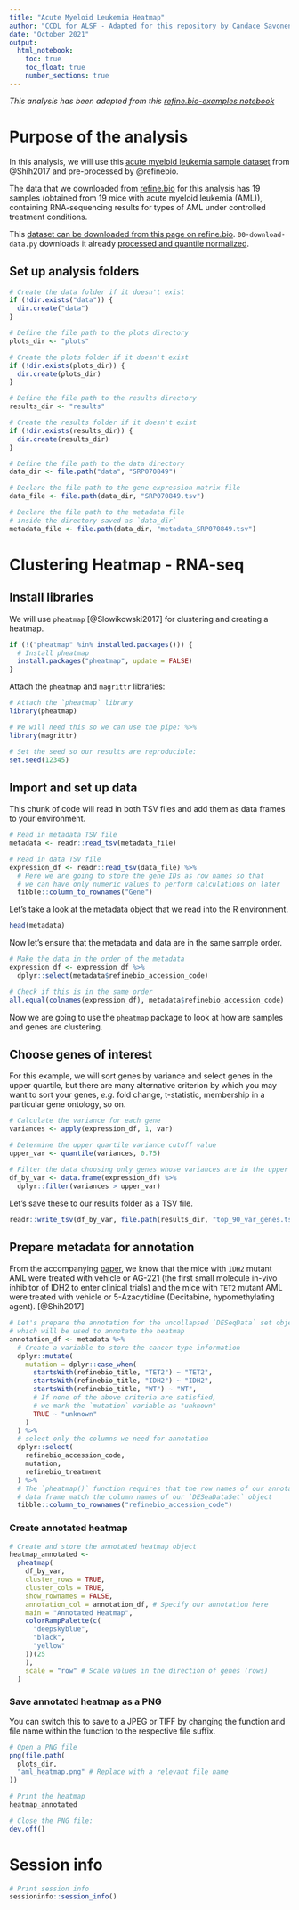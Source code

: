 ```yaml
---
title: "Acute Myeloid Leukemia Heatmap"
author: "CCDL for ALSF - Adapted for this repository by Candace Savonen"
date: "October 2021"
output:   
  html_notebook:
    toc: true
    toc_float: true
    number_sections: true
---
```

_This analysis has been adapted from this [refine.bio-examples notebook](https://alexslemonade.github.io/refinebio-examples/03-rnaseq/clustering_rnaseq_01_heatmap.html)_

# Purpose of the analysis

In this analysis, we will use this [acute myeloid leukemia sample dataset](https://www.refine.bio/experiments/SRP070849) from @Shih2017 and pre-processed by @refinebio.

The data that we downloaded from [refine.bio](https://www.refine.bio/) for this analysis has 19 samples (obtained from 19 mice with acute myeloid leukemia (AML)), containing RNA-sequencing results for types of AML under controlled treatment conditions.

This [dataset can be downloaded from this page on refine.bio](https://www.refine.bio/experiments/SRP070849).
`00-download-data.py` downloads it already [processed and quantile normalized](http://docs.refine.bio/en/latest/main_text.html#refine-bio-processed-refinebio-processedibadge).

## Set up analysis folders

```r
# Create the data folder if it doesn't exist
if (!dir.exists("data")) {
  dir.create("data")
}

# Define the file path to the plots directory
plots_dir <- "plots"

# Create the plots folder if it doesn't exist
if (!dir.exists(plots_dir)) {
  dir.create(plots_dir)
}

# Define the file path to the results directory
results_dir <- "results"

# Create the results folder if it doesn't exist
if (!dir.exists(results_dir)) {
  dir.create(results_dir)
}
```

```r
# Define the file path to the data directory
data_dir <- file.path("data", "SRP070849")

# Declare the file path to the gene expression matrix file
data_file <- file.path(data_dir, "SRP070849.tsv")

# Declare the file path to the metadata file
# inside the directory saved as `data_dir`
metadata_file <- file.path(data_dir, "metadata_SRP070849.tsv")
```

# Clustering Heatmap - RNA-seq

## Install libraries

We will use `pheatmap` [@Slowikowski2017] for clustering and creating a heatmap.

```r
if (!("pheatmap" %in% installed.packages())) {
  # Install pheatmap
  install.packages("pheatmap", update = FALSE)
}
```

Attach the `pheatmap` and `magrittr` libraries:

```r
# Attach the `pheatmap` library
library(pheatmap)

# We will need this so we can use the pipe: %>%
library(magrittr)

# Set the seed so our results are reproducible:
set.seed(12345)
```

## Import and set up data

This chunk of code will read in both TSV files and add them as data frames to your environment.

```r
# Read in metadata TSV file
metadata <- readr::read_tsv(metadata_file)

# Read in data TSV file
expression_df <- readr::read_tsv(data_file) %>%
  # Here we are going to store the gene IDs as row names so that
  # we can have only numeric values to perform calculations on later
  tibble::column_to_rownames("Gene")
```

Let's take a look at the metadata object that we read into the R environment.

```r
head(metadata)
```

Now let's ensure that the metadata and data are in the same sample order.

```r
# Make the data in the order of the metadata
expression_df <- expression_df %>%
  dplyr::select(metadata$refinebio_accession_code)

# Check if this is in the same order
all.equal(colnames(expression_df), metadata$refinebio_accession_code)
```

Now we are going to use the `pheatmap` package to look at how are samples and genes are clustering.

## Choose genes of interest

For this example, we will sort genes by variance and select genes in the upper quartile, but there are many alternative criterion by which you may want to sort your genes, <i>e.g.</i> fold change, t-statistic, membership in a particular gene ontology, so on.

```r
# Calculate the variance for each gene
variances <- apply(expression_df, 1, var)

# Determine the upper quartile variance cutoff value
upper_var <- quantile(variances, 0.75)

# Filter the data choosing only genes whose variances are in the upper quartile
df_by_var <- data.frame(expression_df) %>%
  dplyr::filter(variances > upper_var)
```

Let's save these to our results folder as a TSV file.

```r
readr::write_tsv(df_by_var, file.path(results_dir, "top_90_var_genes.tsv"))
```

## Prepare metadata for annotation

From the accompanying [paper](https://pubmed.ncbi.nlm.nih.gov/28193779/), we know that the mice with `IDH2` mutant AML were treated with vehicle or AG-221 (the first small molecule in-vivo inhibitor of IDH2 to enter clinical trials) and the mice with `TET2` mutant AML were treated with vehicle or 5-Azacytidine (Decitabine, hypomethylating agent). [@Shih2017]

```r
# Let's prepare the annotation for the uncollapsed `DESeqData` set object
# which will be used to annotate the heatmap
annotation_df <- metadata %>%
  # Create a variable to store the cancer type information
  dplyr::mutate(
    mutation = dplyr::case_when(
      startsWith(refinebio_title, "TET2") ~ "TET2",
      startsWith(refinebio_title, "IDH2") ~ "IDH2",
      startsWith(refinebio_title, "WT") ~ "WT",
      # If none of the above criteria are satisfied,
      # we mark the `mutation` variable as "unknown"
      TRUE ~ "unknown"
    )
  ) %>%
  # select only the columns we need for annotation
  dplyr::select(
    refinebio_accession_code,
    mutation,
    refinebio_treatment
  ) %>%
  # The `pheatmap()` function requires that the row names of our annotation
  # data frame match the column names of our `DESeaDataSet` object
  tibble::column_to_rownames("refinebio_accession_code")
```

### Create annotated heatmap

```r
# Create and store the annotated heatmap object
heatmap_annotated <-
  pheatmap(
    df_by_var,
    cluster_rows = TRUE,
    cluster_cols = TRUE,
    show_rownames = FALSE,
    annotation_col = annotation_df, # Specify our annotation here
    main = "Annotated Heatmap",
    colorRampPalette(c(
      "deepskyblue",
      "black",
      "yellow"
    ))(25
    ),
    scale = "row" # Scale values in the direction of genes (rows)
  )
```
### Save annotated heatmap as a PNG

You can switch this to save to a JPEG or TIFF by changing the function and file name within the function to the respective file suffix.

```r
# Open a PNG file
png(file.path(
  plots_dir,
  "aml_heatmap.png" # Replace with a relevant file name
))

# Print the heatmap
heatmap_annotated

# Close the PNG file:
dev.off()
```

# Session info

```r
# Print session info
sessioninfo::session_info()
```
